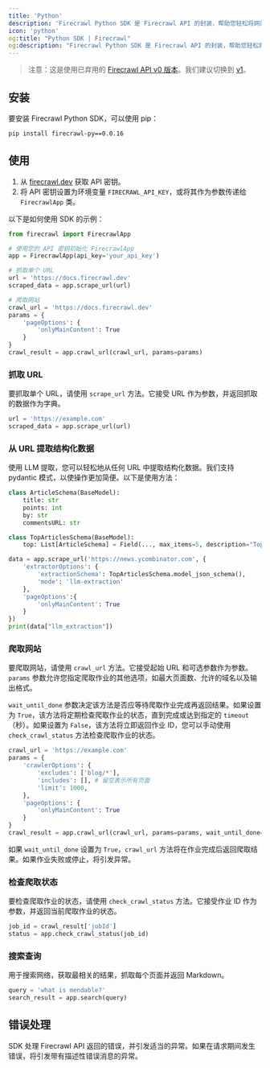 ```yaml
---
title: 'Python'
description: 'Firecrawl Python SDK 是 Firecrawl API 的封装，帮助您轻松将网站转换为 Markdown。'
icon: 'python'
og:title: "Python SDK | Firecrawl"
og:description: "Firecrawl Python SDK 是 Firecrawl API 的封装，帮助您轻松将网站转换为 Markdown。"
---
```


> 注意：这是使用已弃用的 [Firecrawl API v0 版本](/v0/introduction)。我们建议切换到 [v1](/sdks/python)。

## 安装

要安装 Firecrawl Python SDK，可以使用 pip：

```bash
pip install firecrawl-py==0.0.16
```

## 使用

1. 从 [firecrawl.dev](https://firecrawl.dev) 获取 API 密钥。
2. 将 API 密钥设置为环境变量 `FIRECRAWL_API_KEY`，或将其作为参数传递给 `FirecrawlApp` 类。

以下是如何使用 SDK 的示例：

```python
from firecrawl import FirecrawlApp

# 使用您的 API 密钥初始化 FirecrawlApp
app = FirecrawlApp(api_key='your_api_key')

# 抓取单个 URL
url = 'https://docs.firecrawl.dev'
scraped_data = app.scrape_url(url)

# 爬取网站
crawl_url = 'https://docs.firecrawl.dev'
params = {
    'pageOptions': {
        'onlyMainContent': True
    }
}
crawl_result = app.crawl_url(crawl_url, params=params)
```

### 抓取 URL

要抓取单个 URL，请使用 `scrape_url` 方法。它接受 URL 作为参数，并返回抓取的数据作为字典。

```python
url = 'https://example.com'
scraped_data = app.scrape_url(url)
```

### 从 URL 提取结构化数据

使用 LLM 提取，您可以轻松地从任何 URL 中提取结构化数据。我们支持 pydantic 模式，以使操作更加简便。以下是使用方法：

```python
class ArticleSchema(BaseModel):
    title: str
    points: int 
    by: str
    commentsURL: str

class TopArticlesSchema(BaseModel):
    top: List[ArticleSchema] = Field(..., max_items=5, description="Top 5 stories")

data = app.scrape_url('https://news.ycombinator.com', {
    'extractorOptions': {
        'extractionSchema': TopArticlesSchema.model_json_schema(),
        'mode': 'llm-extraction'
    },
    'pageOptions':{
        'onlyMainContent': True
    }
})
print(data["llm_extraction"])
```

### 爬取网站

要爬取网站，请使用 `crawl_url` 方法。它接受起始 URL 和可选参数作为参数。`params` 参数允许您指定爬取作业的其他选项，如最大页面数、允许的域名以及输出格式。

`wait_until_done` 参数决定该方法是否应等待爬取作业完成再返回结果。如果设置为 `True`，该方法将定期检查爬取作业的状态，直到完成或达到指定的 `timeout`（秒）。如果设置为 `False`，该方法将立即返回作业 ID，您可以手动使用 `check_crawl_status` 方法检查爬取作业的状态。


```python
crawl_url = 'https://example.com'
params = {
    'crawlerOptions': {
        'excludes': ['blog/*'],
        'includes': [], # 留空表示所有页面
        'limit': 1000,
    },
    'pageOptions': {
        'onlyMainContent': True
    }
}
crawl_result = app.crawl_url(crawl_url, params=params, wait_until_done=True, timeout=5)
```

如果 `wait_until_done` 设置为 `True`，`crawl_url` 方法将在作业完成后返回爬取结果。如果作业失败或停止，将引发异常。


### 检查爬取状态

要检查爬取作业的状态，请使用 `check_crawl_status` 方法。它接受作业 ID 作为参数，并返回当前爬取作业的状态。

```python
job_id = crawl_result['jobId']
status = app.check_crawl_status(job_id)
```

### 搜索查询

用于搜索网络，获取最相关的结果，抓取每个页面并返回 Markdown。

```python
query = 'what is mendable?'
search_result = app.search(query)
```

## 错误处理

SDK 处理 Firecrawl API 返回的错误，并引发适当的异常。如果在请求期间发生错误，将引发带有描述性错误消息的异常。